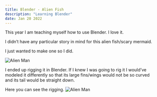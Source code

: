 ```yaml
---
title: Blender - Alien Fish
description: "Learning Blender"
date: Jan 20 2022
---
```


This year I am teaching myself how to use Blender.  I love it.  

I didn’t have any particular story in mind for this alien fish/scary mermaid.

I just wanted to make one so I did.




<Image
        src="/images/alien-fish-transparent.png"
        alt="Alien Man"
        width={1920} 
        height={1080}
      />


I ended up rigging it in Blender.  If I knew I was going to rig it I would’ve modeled it differently so that its large fins/wings would not be so curved and its tail would be straight down. 

Here you can see the rigging.
<Image
        src="/images/alien-fish-blender.png"
        alt="Alien Man"
        width={1122} 
        height={752}
      />
